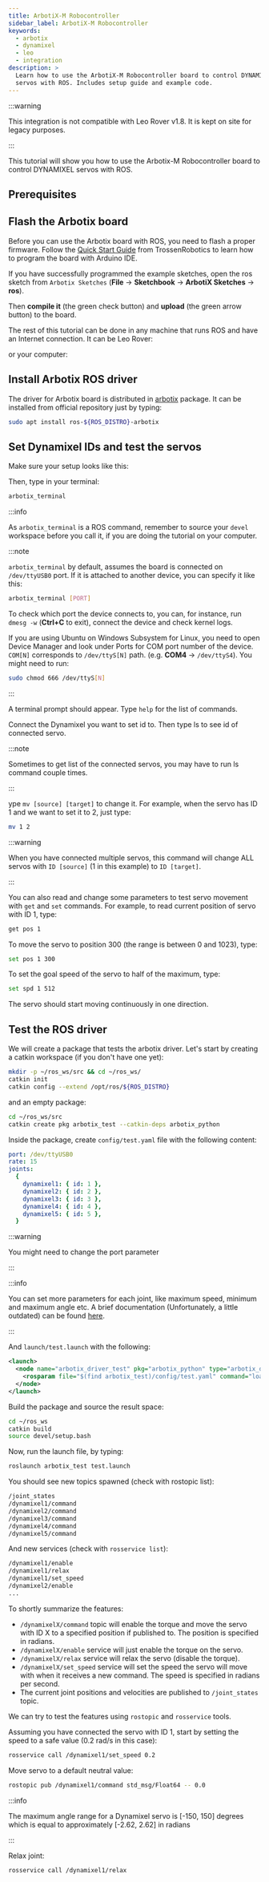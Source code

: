 ```yaml
---
title: ArbotiX-M Robocontroller
sidebar_label: ArbotiX-M Robocontroller
keywords:
  - arbotix
  - dynamixel
  - leo
  - integration
description: >
  Learn how to use the ArbotiX-M Robocontroller board to control DYNAMIXEL
  servos with ROS. Includes setup guide and example code.
---
```


:::warning

This integration is not compatible with Leo Rover v1.8. It is kept on site for
legacy purposes.

:::

This tutorial will show you how to use the Arbotix-M Robocontroller board to
control DYNAMIXEL servos with ROS.

## Prerequisites

<LinkButton docId="leo-rover/guides/ssh" />
<LinkButton docId="leo-rover/guides/connect-to-network" />

<ImageZoom
  src="/img/robots/leo/integrations/arbotix/arbotix-schematic.webp"
  width="1353"
  height="518"
/>

## Flash the Arbotix board

Before you can use the Arbotix board with ROS, you need to flash a proper
firmware. Follow the
[Quick Start Guide](https://web.archive.org/web/20210506193606/https://learn.trossenrobotics.com/arbotix/7-arbotix-quick-start-guide)
from TrossenRobotics to learn how to program the board with Arduino IDE.

If you have successfully programmed the example sketches, open the ros sketch
from `Arbotix Sketches` (**File** -> **Sketchbook** -> **ArbotiX Sketches** ->
**ros**).

<ImageZoom
  src="/img/robots/leo/integrations/arbotix/flash-arbotix.webp"
  width="1362"
  height="729"
/>

Then **compile it** (the green check button) and **upload** (the green arrow
button) to the board.

<ImageZoom
  src="/img/robots/leo/integrations/arbotix/compile-upload.webp"
  width="1362"
  height="729"
/>

The rest of this tutorial can be done in any machine that runs ROS and have an
Internet connection. It can be Leo Rover:

<LinkButton docId="leo-rover/guides/ssh" />
<LinkButton docId="leo-rover/guides/connect-to-network" />

or your computer:

<LinkButton docId="leo-rover/advanced-guides/install-ros-on-your-computer" />

## Install Arbotix ROS driver

The driver for Arbotix board is distributed in
[arbotix](http://wiki.ros.org/arbotix) package. It can be installed from
official repository just by typing:

```bash
sudo apt install ros-${ROS_DISTRO}-arbotix
```

## Set Dynamixel IDs and test the servos

Make sure your setup looks like this:

<ImageZoom
  src="/img/robots/leo/integrations/arbotix/arbotix-setup.webp"
  width="1760"
  height="1829"
/>

Then, type in your terminal:

```bash
arbotix_terminal
```

:::info

As `arbotix_terminal` is a ROS command, remember to source your `devel`
workspace before you call it, if you are doing the tutorial on your computer.

:::note

`arbotix_terminal` by default, assumes the board is connected on `/dev/ttyUSB0`
port. If it is attached to another device, you can specify it like this:

```bash
arbotix_terminal [PORT]
```

To check which port the device connects to, you can, for instance, run
`dmesg -w` (**Ctrl+C** to exit), connect the device and check kernel logs.

If you are using Ubuntu on Windows Subsystem for Linux, you need to open Device
Manager and look under Ports for COM port number of the device. `COM[N]`
corresponds to `/dev/ttyS[N]` path. (e.g. **COM4** -> `/dev/ttyS4`). You might
need to run:

```bash
sudo chmod 666 /dev/ttyS[N]
```

:::

A terminal prompt should appear. Type `help` for the list of commands.

<ImageZoom
  src="/img/robots/leo/integrations/arbotix/arbotix-terminal.webp"
  width="825"
  height="283"
/>

Connect the Dynamixel you want to set id to. Then type ls to see id of connected
servo.

:::note

Sometimes to get list of the connected servos, you may have to run ls command
couple times.

:::

ype `mv [source] [target]` to change it. For example, when the servo has ID 1
and we want to set it to 2, just type:

```bash
mv 1 2
```

:::warning

When you have connected multiple servos, this command will change ALL servos
with `ID [source]` (1 in this example) to `ID [target]`.

:::

You can also read and change some parameters to test servo movement with `get`
and `set` commands. For example, to read current position of servo with ID 1,
type:

```bash
get pos 1
```

To move the servo to position 300 (the range is between 0 and 1023), type:

```bash
set pos 1 300
```

To set the goal speed of the servo to half of the maximum, type:

```bash
set spd 1 512
```

The servo should start moving continuously in one direction.

## Test the ROS driver

We will create a package that tests the arbotix driver. Let's start by creating
a catkin workspace (if you don't have one yet):

```bash
mkdir -p ~/ros_ws/src && cd ~/ros_ws/
catkin init
catkin config --extend /opt/ros/${ROS_DISTRO}
```

and an empty package:

```bash
cd ~/ros_ws/src
catkin create pkg arbotix_test --catkin-deps arbotix_python
```

Inside the package, create `config/test.yaml` file with the following content:

```yaml
port: /dev/ttyUSB0
rate: 15
joints:
  {
    dynamixel1: { id: 1 },
    dynamixel2: { id: 2 },
    dynamixel3: { id: 3 },
    dynamixel4: { id: 4 },
    dynamixel5: { id: 5 },
  }
```

:::warning

You might need to change the port parameter

:::

:::info

You can set more parameters for each joint, like maximum speed, minimum and
maximum angle etc. A brief documentation (Unfortunately, a little outdated) can
be found [here](http://wiki.ros.org/arbotix_python#Parameters).

:::

And `launch/test.launch` with the following:

```xml
<launch>
  <node name="arbotix_driver_test" pkg="arbotix_python" type="arbotix_driver" output="screen">
    <rosparam file="$(find arbotix_test)/config/test.yaml" command="load" />
  </node>
</launch>
```

Build the package and source the result space:

```bash
cd ~/ros_ws
catkin build
source devel/setup.bash
```

Now, run the launch file, by typing:

```bash
roslaunch arbotix_test test.launch
```

You should see new topics spawned (check with rostopic list):

```bash
/joint_states
/dynamixel1/command
/dynamixel2/command
/dynamixel3/command
/dynamixel4/command
/dynamixel5/command
```

And new services (check with `rosservice list`):

```bash
/dynamixel1/enable
/dynamixel1/relax
/dynamixel1/set_speed
/dynamixel2/enable
...
```

To shortly summarize the features:

- `/dynamixelX/command` topic will enable the torque and move the servo with ID
  X to a specified position if published to. The position is specified in
  radians.
- `/dynamixelX/enable` service will just enable the torque on the servo.
- `/dynamixelX/relax` service will relax the servo (disable the torque).
- `/dynamixelX/set_speed` service will set the speed the servo will move with
  when it receives a new command. The speed is specified in radians per second.
- The current joint positions and velocities are published to `/joint_states`
  topic.

We can try to test the features using `rostopic` and `rosservice` tools.

Assuming you have connected the servo with ID 1, start by setting the speed to a
safe value (0.2 rad/s in this case):

```bash
rosservice call /dynamixel1/set_speed 0.2
```

Move servo to a default neutral value:

```bash
rostopic pub /dynamixel1/command std_msg/Float64 -- 0.0
```

:::info

The maximum angle range for a Dynamixel servo is [-150, 150] degrees which is
equal to approximately [-2.62, 2.62] in radians

:::

Relax joint:

```bash
rosservice call /dynamixel1/relax
```
